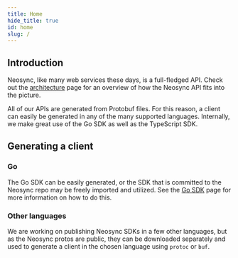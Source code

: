 ```yaml
---
title: Home
hide_title: true
id: home
slug: /
---
```



<DocPageHeader title="APIs and SDKs" />

## Introduction

Neosync, like many web services these days, is a full-fledged API. Check out the [architecture](/platform) page for an overview of how the Neosync API fits into the picture.

All of our APIs are generated from Protobuf files. For this reason, a client can easily be generated in any of the many supported languages.
Internally, we make great use of the Go SDK as well as the TypeScript SDK.

## Generating a client

### Go

The Go SDK can be easily generated, or the SDK that is committed to the Neosync repo may be freely imported and utilized.
See the [Go SDK](./go.mdx) page for more information on how to do this.

### Other languages

We are working on publishing Neosync SDKs in a few other languages, but as the Neosync protos are public, they can be downloaded separately and used to generate a client in the chosen language using `protoc` or `buf`.
